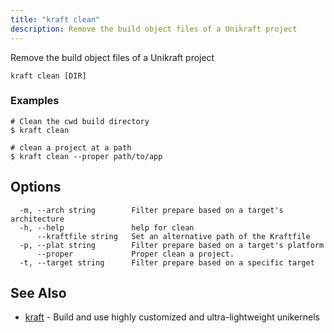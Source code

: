 ```yaml
---
title: "kraft clean"
description: Remove the build object files of a Unikraft project
---
```


Remove the build object files of a Unikraft project

```
kraft clean [DIR]
```

### Examples

```
# Clean the cwd build directory
$ kraft clean

# clean a project at a path
$ kraft clean --proper path/to/app
```

## Options

```
  -m, --arch string        Filter prepare based on a target's architecture
  -h, --help               help for clean
      --kraftfile string   Set an alternative path of the Kraftfile
  -p, --plat string        Filter prepare based on a target's platform
      --proper             Proper clean a project.
  -t, --target string      Filter prepare based on a specific target
```

## See Also

* [kraft](kraft.md)	 - Build and use highly customized and ultra-lightweight unikernels

